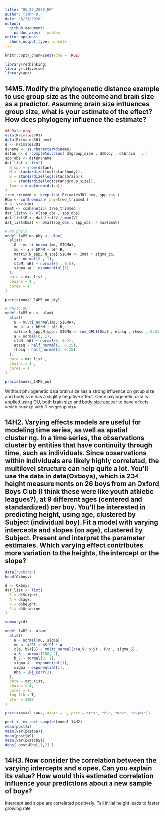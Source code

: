 ```yaml
---
title: "06_29_2020_HW"
author: "John D."
date: "6/29/2020"
output:
  github_document:
    pandoc_args: --webtex
editor_options: 
  chunk_output_type: console
---
```


```r
knitr::opts_chunk$set(echo = TRUE)
```

```r
library(rethinking)
library(tidyverse)
library(ape)
```


## 14M5. Modify the phylogenetic distance example to use group size as the outcome and brain size as a predictor. Assuming brain size influences group size, what is your estimate of the effect? How does phylogeny influence the estimate?

```r
## Data prep
data(Primates301)
data(Primates301_nex)
d <- Primates301
d$name <- as.character(d$name)
dstan <- d[ complete.cases( d$group_size , d$body , d$brain ) , ]
spp_obs <- dstan$name
dat_list <- list(
  N_spp = nrow(dstan),
  M = standardize(log(dstan$body)),
  B = standardize(log(dstan$brain)),
  G = standardize(log(dstan$group_size)),
  Imat = diag(nrow(dstan))
)
tree_trimmed <- keep.tip( Primates301_nex, spp_obs )
Rbm <- corBrownian( phy=tree_trimmed )
V <- vcv(Rbm)
Dmat <- cophenetic( tree_trimmed )
dat_list$V <- V[spp_obs , spp_obs]
dat_list$R <- dat_list$V / max(V)
dat_list$Dmat <- Dmat[spp_obs , spp_obs] / max(Dmat)
```

```r
# No phylo
model_14M5_no_phy <- ulam(
  alist(
    G ~ multi_normal(mu, SIGMA),
    mu <- a + bM*M + bB* B,
    matrix[N_spp, N_spp]:SIGMA <- Imat * sigma_sq,
    a ~ normal(0 , 1),
    c(bM, bB) ~ normal(0 , 0.5),
    sigma_sq ~ exponential(1)
  ),
  data = dat_list ,
  chains = 4 ,
  cores = 4
)

precis(model_14M5_no_phy)
```

```r
# Phylo OU
model_14M5_ou <- ulam(
  alist(
    G ~ multi_normal(mu, SIGMA),
    mu <- a + bM*M + bB* B,
    matrix[N_spp,N_spp]: SIGMA <- cov_GPL1(Dmat , etasq , rhosq , 0.01),
    a ~ normal(0, 1),
    c(bM, bB) ~ normal(0, 0.5),
    etasq ~ half_normal(1, 0.25),
    rhosq ~ half_normal(3, 0.25)
  ),
  data = dat_list ,
  chains = 4 ,
  cores = 4
)

precis(model_14M5_ou)
```

Without phylogenetic data brain size has a strong influence on group size and body size has a slightly negative effect. Once phylogenetic data is applied using OU, both brain size and body size appear to have effects which overlap with 0 on group size

## 14H2. Varying effects models are useful for modeling time series, as well as spatial clustering. In a time series, the observations cluster by entities that have continuity through time, such as individuals. Since observations within individuals are likely highly correlated, the multilevel structure can help quite a lot. You’ll use the data in data(Oxboys), which is 234 height measurements on 26 boys from an Oxford Boys Club (I think these were like youth athletic leagues?), at 9 different ages (centered and standardized) per boy. You’ll be interested in predicting height, using age, clustered by Subject (individual boy). Fit a model with varying intercepts and slopes (on age), clustered by Subject. Present and interpret the parameter estimates. Which varying effect contributes more variation to the heights, the intercept or the slope?

```r
data("Oxboys")
head(Oxboys)

d <- Oxboys
dat_list <- list(
  S = d$Subject,
  A = d$age,
  H = d$height,
  O = d$Occasion
)

summary(d)

model_14H2 <- ulam(
  alist(
    H ~ normal(mu, sigma),
    mu <- a[S] + bS[S] * A,
    c(a, bS)[S] ~ multi_normal(c(a_S, b_S) , Rho , sigma_S),
    a_S ~ normal(150, 7),
    b_S ~ normal(0, 1),
    sigma_S ~ exponential(1),
    sigma ~ exponential(1),
    Rho ~ lkj_corr(2)
  ),
  data = dat_list,
  chains = 4,
  cores = 4,
  log_lik = T,
  iter = 5000
)

precis(model_14H2, depth = 3, pars = c("a", "bS", "Rho", "sigma"))
```

```r
post <- extract.samples(model_14H2)
mean(post$a)
mean(var(post$a))
mean(post$bS)
mean(var(post$bS))
dens( post$Rho[,1,2] )
```

## 14H3. Now consider the correlation between the varying intercepts and slopes. Can you explain its value? How would this estimated correlation influence your predictions about a new sample of boys?

Intercept and slope are correlated positively. Tall initial height leads to faster growing rate